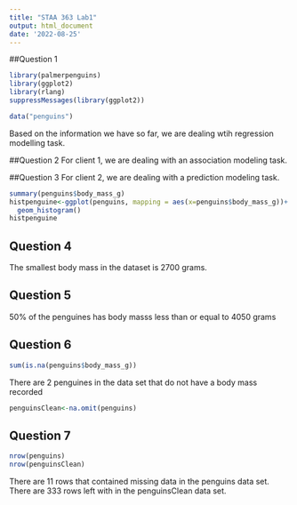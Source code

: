 ```yaml
---
title: "STAA 363 Lab1"
output: html_document
date: '2022-08-25'
---
```


##Question 1
```r
library(palmerpenguins)
library(ggplot2)
library(rlang)
suppressMessages(library(ggplot2))
```

```r
data("penguins")
```
Based on the information we have so far, we are dealing wtih regression modelling task.

##Question 2
For client 1, we are dealing with an association modeling task.

##Question 3
For client 2, we are dealing with a prediction modeling task.

```r
summary(penguins$body_mass_g)
histpenguine<-ggplot(penguins, mapping = aes(x=penguins$body_mass_g))+
  geom_histogram()
histpenguine
```

## Question 4
The smallest body mass in the dataset is 2700 grams.

## Question 5
50% of the penguines has body masss less than or equal to 4050 grams 

## Question 6

```r
sum(is.na(penguins$body_mass_g))
```

There are 2 penguines in the data set that do not have a body mass recorded

```r
penguinsClean<-na.omit(penguins)
```

## Question 7

```r
nrow(penguins)
nrow(penguinsClean)
```

There are 11 rows that contained missing data in the penguins data set. There are 333 rows left with in the penguinsClean data set.
